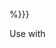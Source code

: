 <noinclude>{{缺乏使用說明}}</noinclude><includeonly><tr>
<td colspan="2" style="padding-left:0.4em;padding-right:0.4em;min-width:8em">{{{1}}}</td>
<td style="width:{{{barwidth|100px}}};border-left:solid 1px silver;border-right:solid 1px silver;"><div style="background:{{{2|gray}}}; width:{{{3|0}}}%; overflow:hidden">&nbsp;&thinsp;</div></td>
<td colspan="2" style="padding-left:0.4em;padding-right:0.4em" align="right">{{{4|{{{3|0}}}%}}}</td>
</tr></includeonly>
<noinclude>
Use with {{tl|bar box}}
[[Category:Bar chart templates|{{PAGENAME}}]]
</noinclude>